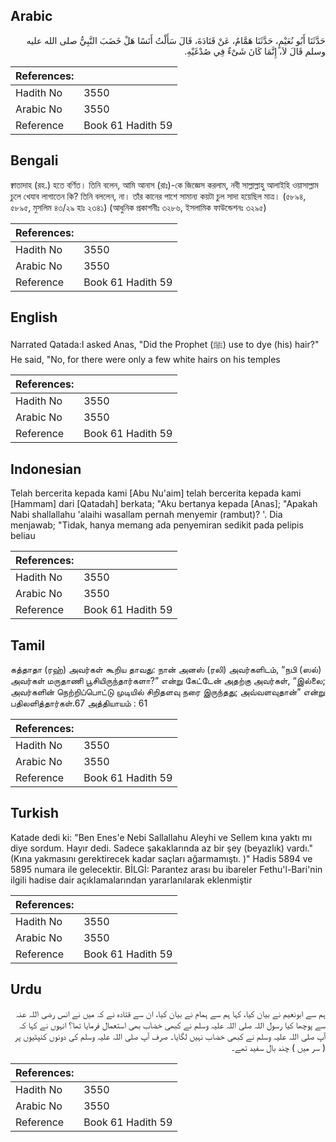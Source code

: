 ## Arabic


<div dir="rtl" lang="ar" style={{fontSize:'larger',backgroundColor:'#f8f9fa',padding:20}}>
حَدَّثَنَا أَبُو نُعَيْمٍ، حَدَّثَنَا هَمَّامٌ، عَنْ قَتَادَةَ، قَالَ سَأَلْتُ أَنَسًا هَلْ خَضَبَ النَّبِيُّ صلى الله عليه وسلم قَالَ لاَ، إِنَّمَا كَانَ شَىْءٌ فِي صُدْغَيْهِ‏.‏
</div>
<div style={{backgroundColor:'#f8f9fa',padding:20, marginBottom: 10}}><table> <thead> <tr> <th>References:</th> <th></th> </tr> </thead> <tbody><tr><td>Hadith No</td><td>3550</td></tr><tr><td>Arabic No</td><td>3550</td></tr><tr><td>Reference</td><td>Book 61 Hadith 59</td></tr></tbody></table></div>

## Bengali


<div dir="ltr" lang="bn" style={{fontSize:'larger',backgroundColor:'#f8f9fa',padding:20}}>
ক্বাতাদাহ (রহ.) হতে বর্ণিত। তিনি বলেন, আমি আনাস (রাঃ)-কে জিজ্ঞেস করলাম, নবী সাল্লাল্লাহু আলাইহি ওয়াসাল্লাম চুলে খেযাব লাগাতেন কি? তিনি বললেন, না। তাঁর কানের পাশে সামান্য কয়টা চুল সাদা হয়েছিল মাত্র। (৫৮৯৪, ৫৮৯৫, মুসলিম ৪৩/২৯ হাঃ ২৩৪১) (আধুনিক প্রকাশনীঃ ৩২৮৬, ইসলামিক ফাউন্ডেশনঃ ৩২৯৫)
</div>
<div style={{backgroundColor:'#f8f9fa',padding:20, marginBottom: 10}}><table> <thead> <tr> <th>References:</th> <th></th> </tr> </thead> <tbody><tr><td>Hadith No</td><td>3550</td></tr><tr><td>Arabic No</td><td>3550</td></tr><tr><td>Reference</td><td>Book 61 Hadith 59</td></tr></tbody></table></div>

## English


<div dir="ltr" lang="en" style={{fontSize:'larger',backgroundColor:'#f8f9fa',padding:20}}>
Narrated Qatada:I asked Anas, "Did the Prophet (ﷺ) use to dye (his) hair?" He said, "No, for there were only a few white hairs on his temples
</div>
<div style={{backgroundColor:'#f8f9fa',padding:20, marginBottom: 10}}><table> <thead> <tr> <th>References:</th> <th></th> </tr> </thead> <tbody><tr><td>Hadith No</td><td>3550</td></tr><tr><td>Arabic No</td><td>3550</td></tr><tr><td>Reference</td><td>Book 61 Hadith 59</td></tr></tbody></table></div>

## Indonesian


<div dir="ltr" lang="id" style={{fontSize:'larger',backgroundColor:'#f8f9fa',padding:20}}>
Telah bercerita kepada kami [Abu Nu'aim] telah bercerita kepada kami [Hammam] dari [Qatadah] berkata; "Aku bertanya kepada [Anas]; "Apakah Nabi shallallahu 'alaihi wasallam pernah menyemir (rambut)? '. Dia menjawab; "Tidak, hanya memang ada penyemiran sedikit pada pelipis beliau
</div>
<div style={{backgroundColor:'#f8f9fa',padding:20, marginBottom: 10}}><table> <thead> <tr> <th>References:</th> <th></th> </tr> </thead> <tbody><tr><td>Hadith No</td><td>3550</td></tr><tr><td>Arabic No</td><td>3550</td></tr><tr><td>Reference</td><td>Book 61 Hadith 59</td></tr></tbody></table></div>

## Tamil


<div dir="ltr" lang="ta" style={{fontSize:'larger',backgroundColor:'#f8f9fa',padding:20}}>
கத்தாதா (ரஹ்) அவர்கள் கூறிய தாவது: நான் அனஸ் (ரலி) அவர்களிடம், “நபி (ஸல்) அவர்கள் மருதாணி பூசியிருந்தார்களா?” என்று கேட்டேன் அதற்கு அவர்கள், “இல்லை; அவர்களின் நெற்றிப்பொட்டு முடியில் சிறிதளவு நரை இருந்தது; அவ்வளவுதான்” என்று பதிலளித்தார்கள்.67 அத்தியாயம் : 61
</div>
<div style={{backgroundColor:'#f8f9fa',padding:20, marginBottom: 10}}><table> <thead> <tr> <th>References:</th> <th></th> </tr> </thead> <tbody><tr><td>Hadith No</td><td>3550</td></tr><tr><td>Arabic No</td><td>3550</td></tr><tr><td>Reference</td><td>Book 61 Hadith 59</td></tr></tbody></table></div>

## Turkish


<div dir="ltr" lang="tr" style={{fontSize:'larger',backgroundColor:'#f8f9fa',padding:20}}>
Katade dedi ki: "Ben Enes'e Nebi Sallallahu Aleyhi ve Sellem kına yaktı mı diye sordum. Hayır dedi. Sadece şakaklarında az bir şey (beyazlık) vardı." (Kına yakmasını gerektirecek kadar saçları ağarmamıştı. )" Hadis 5894 ve 5895 numara ile gelecektir. BİLGİ: Parantez arası bu ibareler Fethu'l-Bari'nin ilgili hadise dair açıklamalarından yararlanılarak eklenmiştir
</div>
<div style={{backgroundColor:'#f8f9fa',padding:20, marginBottom: 10}}><table> <thead> <tr> <th>References:</th> <th></th> </tr> </thead> <tbody><tr><td>Hadith No</td><td>3550</td></tr><tr><td>Arabic No</td><td>3550</td></tr><tr><td>Reference</td><td>Book 61 Hadith 59</td></tr></tbody></table></div>

## Urdu


<div dir="rtl" lang="ur" style={{fontSize:'larger',backgroundColor:'#f8f9fa',padding:20}}>
ہم سے ابونعیم نے بیان کیا، کہا ہم سے ہمام نے بیان کیا، ان سے قتادہ نے کہ میں نے انس رضی اللہ عنہ سے پوچھا کیا رسول اللہ صلی اللہ علیہ وسلم نے کبھی خضاب بھی استعمال فرمایا تھا؟ انہوں نے کہا کہ آپ صلی اللہ علیہ وسلم نے کبھی خضاب نہیں لگایا۔ صرف آپ صلی اللہ علیہ وسلم کی دونوں کنپٹیوں پر ( سر میں ) چند بال سفید تھے۔
</div>
<div style={{backgroundColor:'#f8f9fa',padding:20, marginBottom: 10}}><table> <thead> <tr> <th>References:</th> <th></th> </tr> </thead> <tbody><tr><td>Hadith No</td><td>3550</td></tr><tr><td>Arabic No</td><td>3550</td></tr><tr><td>Reference</td><td>Book 61 Hadith 59</td></tr></tbody></table></div>